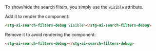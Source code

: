 
<Meta of={meta} />

To show/hide the search filters, you simply use the ```visible``` attribute.

Add it to render the component:

```html
<stg-ai-search-filters-debug visible></stg-ai-search-filters-debug>
```

Remove it to avoid rendering the component:

```html
<stg-ai-search-filters-debug></stg-ai-search-filters-debug>
```

<DocsPage /> 